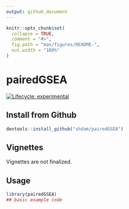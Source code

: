 ```yaml
---
output: github_document
---
```


<!-- README.md is generated from README.Rmd. Please edit that file -->

```r
knitr::opts_chunk$set(
  collapse = TRUE,
  comment = "#>",
  fig.path = "man/figures/README-",
  out.width = "100%"
)
```

# pairedGSEA

<!-- badges: start -->
[![Lifecycle: experimental](https://img.shields.io/badge/lifecycle-experimental-orange.svg)](https://lifecycle.r-lib.org/articles/stages.html#experimental)
<!-- badges: end -->


## Install from Github


``` r
devtools::install_github("shdam/pairedGSEA")
```


## Vignettes

Vignettes are not finalized.


## Usage

```r
library(pairedGSEA)
## basic example code
```
